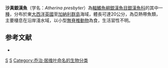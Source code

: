 {{Speciesbox 
| status = NE
| status_system = IUCN3.1
| taxon = Atherina presbyter
| authority = [[Cuvier|Cuvier]], 1829
| synonyms = * ''Hepsetia presbyter'' <small>Cuvier, 1829</small>
}}
'''沙真銀漢魚'''（学名：''Atherina presbyter''）為[[輻鰭魚綱|輻鰭魚綱]][[銀漢魚目|銀漢魚目]][[銀漢魚科|銀漢魚科]]的其中一[[種|種]]，分布於東[[大西洋|大西洋]][[英國|英國]]至[[加納利群島|加納利群島]]海域，體長可達20公分，為亞熱帶魚類，主要棲息在沿岸淺水域，以小型[[無脊椎動物|無脊椎動物]]為食，生活習性不明。

==参考文献==
*{{FishBase_species|genus=Atherina|species=presbyter |year=2016|month=4}}

{{Taxonbar|from=Q254565}}

[[Category:真銀漢魚屬|S]]
[[Category:1829年描述的魚類|S]]
[[Category:乔治·居维叶命名的生物分类|Category:乔治·居维叶命名的生物分类]]